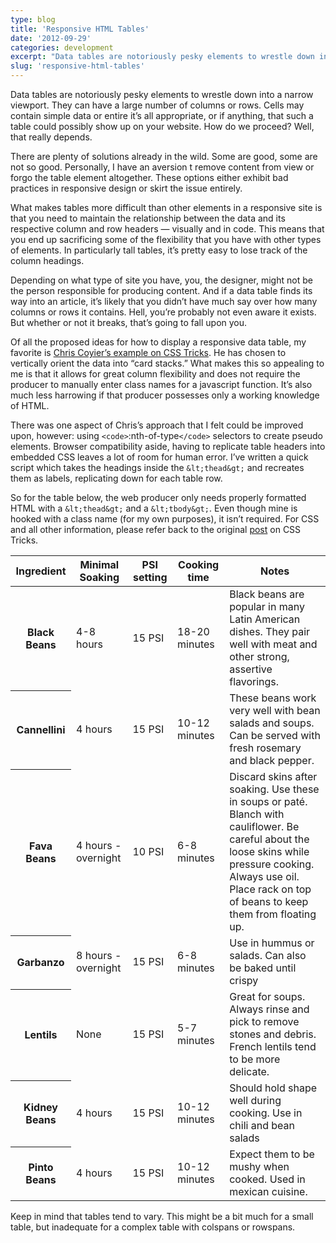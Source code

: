 ```yaml
---
type: blog
title: 'Responsive HTML Tables'
date: '2012-09-29'
categories: development
excerpt: "Data tables are notoriously pesky elements to wrestle down into a narrow viewport. Here's another solution that I'm throwing into the mix."
slug: 'responsive-html-tables'
---
```


Data tables are notoriously pesky elements to wrestle down into a narrow viewport. They can have a large number of columns or rows. Cells may contain simple data or entire it’s all appropriate, or if anything, that such a table could possibly show up on your website. How do we proceed? Well, that really depends.

There are plenty of solutions already in the wild. Some are good, some are not so good. Personally, I have an aversion t remove content from view or forgo the table element altogether. These options either exhibit bad practices in responsive design or skirt the issue entirely.

What makes tables more difficult than other elements in a responsive site is that you need to maintain the relationship between the data and its respective column and row headers — visually and in code. This means that you end up sacrificing some of the flexibility that you have with other types of elements. In particularly tall tables, it’s pretty easy to lose track of the column headings.

Depending on what type of site you have, you, the designer, might not be the person responsible for producing content. And if a data table finds its way into an article, it’s likely that you didn’t have much say over how many columns or rows it contains. Hell, you’re probably not even aware it exists. But whether or not it breaks, that’s going to fall upon you.

Of all the proposed ideas for how to display a responsive data table, my favorite is [Chris Coyier’s example on CSS Tricks](http://css-tricks.com/responsive-data-tables/). He has chosen to vertically orient the data into “card stacks.” What makes this so appealing to me is that it allows for great column flexibility and does not require the producer to manually enter class names for a javascript function. It’s also much less harrowing if that producer possesses only a working knowledge of HTML.

There was one aspect of Chris’s approach that I felt could be improved upon, however: using `<code>`:nth-of-type`</code>` selectors to create pseudo elements. Browser compatibility aside, having to replicate table headers into embedded CSS leaves a lot of room for human error. I’ve written a quick script which takes the headings inside the `&lt;thead&gt;` and recreates them as labels, replicating down for each table row.

So for the table below, the web producer only needs properly formatted HTML with a `&lt;thead&gt;` and a `&lt;tbody&gt;`. Even though mine is hooked with a class name (for my own purposes), it isn’t required. For CSS and all other information, please refer back to the original [post](http://css-tricks.com/responsive-data-tables/) on CSS Tricks.

<table class="vert-collapse">
  <thead>
    <tr>
      <th>Ingredient</th>
      <th>Minimal Soaking</th>
      <th>PSI setting</th>
      <th>Cooking time</th>
      <th>Notes</th>
    </tr>
  </thead>
  <tbody>
    <tr>
      <th>Black Beans</th>
      <td>4-8 hours</td>
      <td>15 PSI</td>
      <td>18-20 minutes</td>
      <td>
        Black beans are popular in many Latin American dishes. They pair well
        with meat and other strong, assertive flavorings.
      </td>
    </tr>
    <tr>
      <th>Cannellini</th>
      <td>4 hours</td>
      <td>15 PSI</td>
      <td>10-12 minutes</td>
      <td>
        These beans work very well with bean salads and soups. Can be served
        with fresh rosemary and black pepper.
      </td>
    </tr>
    <tr>
      <th>Fava Beans</th>
      <td>4 hours - overnight</td>
      <td>10 PSI</td>
      <td>6-8 minutes</td>
      <td>
        Discard skins after soaking. Use these in soups or paté. Blanch with
        cauliflower. Be careful about the loose skins while pressure cooking.
        Always use oil. Place rack on top of beans to keep them from floating
        up.
      </td>
    </tr>
    <tr>
      <th>Garbanzo</th>
      <td>8 hours - overnight</td>
      <td>15 PSI</td>
      <td>6-8 minutes</td>
      <td>Use in hummus or salads. Can also be baked until crispy</td>
    </tr>
    <tr>
      <th>Lentils</th>
      <td>None</td>
      <td>15 PSI</td>
      <td>5-7 minutes</td>
      <td>
        Great for soups. Always rinse and pick to remove stones and debris.
        French lentils tend to be more delicate.
      </td>
    </tr>
    <tr>
      <th>Kidney Beans</th>
      <td>4 hours</td>
      <td>15 PSI</td>
      <td>10-12 minutes</td>
      <td>
        Should hold shape well during cooking. Use in chili and bean salads
      </td>
    </tr>
    <tr>
      <th>Pinto Beans</th>
      <td>4 hours</td>
      <td>15 PSI</td>
      <td>10-12 minutes</td>
      <td>Expect them to be mushy when cooked. Used in mexican cuisine.</td>
    </tr>
  </tbody>
</table>

Keep in mind that tables tend to vary. This might be a bit much for a small table, but inadequate for a complex table with colspans or rowspans.

